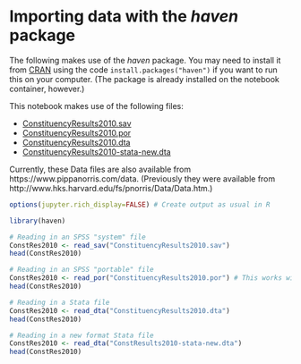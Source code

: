 # Importing data with the *haven* package 


The following makes use of the  *haven* package. You may need to install it from [CRAN](https://cran.r-project.org) using the code `install.packages("haven")` if you want to run this on your computer. (The package is already installed on the notebook container, however.)

This notebook makes use of the following files:

- [ConstituencyResults2010.sav](https://raw.githubusercontent.com/melff/dataman-r/main/data-frames/ConstituencyResults2010.sav)
- [ConstituencyResults2010.por](https://raw.githubusercontent.com/melff/dataman-r/main/data-frames/ConstituencyResults2010.por)
- [ConstituencyResults2010.dta](https://raw.githubusercontent.com/melff/dataman-r/main/data-frames/ConstituencyResults2010.dta)
- [ConstituencyResults2010-stata-new.dta](https://raw.githubusercontent.com/melff/dataman-r/main/data-frames/ConstResults2010-stata-new.dta)

Currently, these Data files are also available from https://www.pippanorris.com/data.
(Previously they were available from http://www.hks.harvard.edu/fs/pnorris/Data/Data.htm.) 

```r
options(jupyter.rich_display=FALSE) # Create output as usual in R
```

```r
library(haven)
```

```r
# Reading in an SPSS "system" file
ConstRes2010 <- read_sav("ConstituencyResults2010.sav")
head(ConstRes2010)
```

```r
# Reading in an SPSS "portable" file 
ConstRes2010 <- read_por("ConstituencyResults2010.por") # This works with 'foreign', but not with 'haven'
head(ConstRes2010)
```

```r
# Reading in a Stata file
ConstRes2010 <- read_dta("ConstituencyResults2010.dta")
head(ConstRes2010)
```

```r
# Reading in a new format Stata file
ConstRes2010 <- read_dta("ConstResults2010-stata-new.dta")
head(ConstRes2010)
```

```r

```
